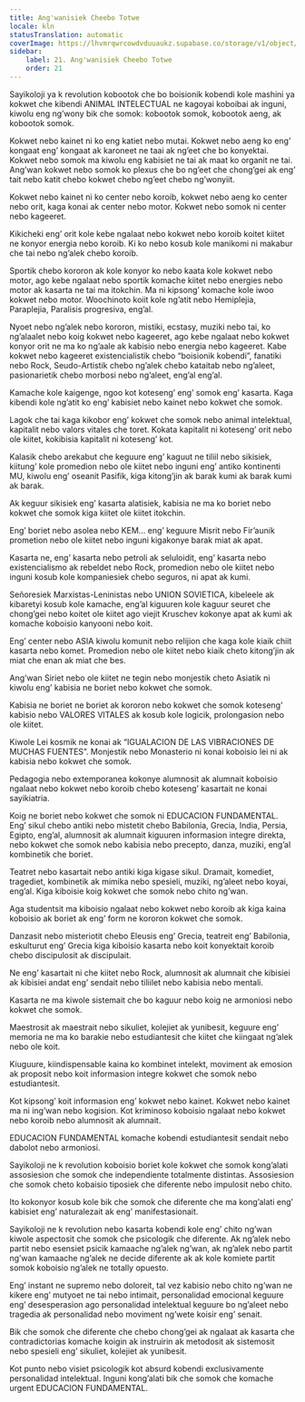 ```yaml
---
title: Ang'wanisiek Cheebo Totwe
locale: kln
statusTranslation: automatic
coverImage: https://lhvmrqwrcowdvduuaukz.supabase.co/storage/v1/object/public/strapi-uploads/small_cover-educacion-fundamental.webp-2d51a7828a2b1309555be27f7e2a61a0.webp
sidebar:
    label: 21. Ang'wanisiek Cheebo Totwe
    order: 21
---
```

Sayikoloji ya k revolution kobootok che bo boisionik kobendi kole mashini ya kokwet che kibendi ANIMAL INTELECTUAL ne kagoyai koboibai ak inguni, kiwolu eng ng’wony bik che somok: kobootok somok, kobootok aeng, ak kobootok somok.

Kokwet nebo kainet ni ko eng katiet nebo mutai. Kokwet nebo aeng ko eng’ kongaat eng’ kongaat ak karoneet ne taai ak ng’eet che bo konyektai. Kokwet nebo somok ma kiwolu eng kabisiet ne tai ak maat ko organit ne tai. Ang’wan kokwet nebo somok ko plexus che bo ng’eet che chong’gei ak eng’ tait nebo katit chebo kokwet chebo ng’eet chebo ng’wonyiit.

Kokwet nebo kainet ni ko center nebo koroib, kokwet nebo aeng ko center nebo orit, kaga konai ak center nebo motor. Kokwet nebo somok ni center nebo kageeret.

Kikicheki eng’ orit kole kebe ngalaat nebo kokwet nebo koroib koitet kiitet ne konyor energia nebo koroib. Ki ko nebo kosub kole manikomi ni makabur che tai nebo ng’alek chebo koroib.

Sportik chebo kororon ak kole konyor ko nebo kaata kole kokwet nebo motor, ago kebe ngalaat nebo sportik komache kiitet nebo energies nebo motor ak kasarta ne tai ma itokchin. Ma ni kipsong’ komache kole iwoo kokwet nebo motor. Woochinoto koiit kole ng’atit nebo Hemiplejia, Paraplejia, Paralisis progresiva, eng’al.

Nyoet nebo ng’alek nebo kororon, mistiki, ecstasy, muziki nebo tai, ko ng’alaalet nebo koig kokwet nebo kageeret, ago kebe ngalaat nebo kokwet konyor orit ne ma ko ng’aale ak kabisio nebo energia nebo kageeret. Kabe kokwet nebo kageeret existencialistik chebo “boisionik kobendi”, fanatiki nebo Rock, Seudo-Artistik chebo ng’alek chebo kataitab nebo ng’aleet, pasionarietik chebo morbosi nebo ng’aleet, eng’al eng’al.

Kamache kole kaigenge, ngoo kot koteseng’ eng’ somok eng’ kasarta. Kaga kibendi kole ng’atit ko eng’ kabisiet nebo kainet nebo kokwet che somok.

Lagok che tai kaga kikobor eng’ kokwet che somok nebo animal intelektual, kapitalit nebo valors vitales che toret. Kokata kapitalit ni koteseng’ orit nebo ole kiitet, kokibisia kapitalit ni koteseng’ kot.

Kalasik chebo arekabut che keguure eng’ kaguut ne tiliil nebo sikisiek, kiitung’ kole promedion nebo ole kiitet nebo inguni eng’ antiko kontinenti MU, kiwolu eng’ oseanit Pasifik, kiga kitong’jin ak barak kumi ak barak kumi ak barak.

Ak keguur sikisiek eng’ kasarta alatisiek, kabisia ne ma ko boriet nebo kokwet che somok kiga kiitet ole kiitet itokchin.

Eng’ boriet nebo asolea nebo KEM… eng’ keguure Misrit nebo Fir’aunik prometion nebo ole kiitet nebo inguni kigakonye barak miat ak apat.

Kasarta ne, eng’ kasarta nebo petroli ak seluloidit, eng’ kasarta nebo existencialismo ak rebeldet nebo Rock, promedion nebo ole kiitet nebo inguni kosub kole kompaniesiek chebo seguros, ni apat ak kumi.

Señoresiek Marxistas-Leninistas nebo UNION SOVIETICA, kibeleele ak kibaretyi kosub kole kamache, eng’al kiguuren kole kaguur seuret che chong’gei nebo koitet ole kiitet ago viejit Kruschev kokonye apat ak kumi ak komache koboisio kanyooni nebo koit.

Eng’ center nebo ASIA kiwolu komunit nebo relijion che kaga kole kiaik chiit kasarta nebo komet. Promedion nebo ole kiitet nebo kiaik cheto kitong’jin ak miat che enan ak miat che bes.

Ang’wan Siriet nebo ole kiitet ne tegin nebo monjestik cheto Asiatik ni kiwolu eng’ kabisia ne boriet nebo kokwet che somok.

Kabisia ne boriet ne boriet ak kororon nebo kokwet che somok koteseng’ kabisio nebo VALORES VITALES ak kosub kole logicik, prolongasion nebo ole kiitet.

Kiwole Lei kosmik ne konai ak “IGUALACION DE LAS VIBRACIONES DE MUCHAS FUENTES”. Monjestik nebo Monasterio ni konai koboisio lei ni ak kabisia nebo kokwet che somok.

Pedagogia nebo extemporanea kokonye alumnosit ak alumnait koboisio ngalaat nebo kokwet nebo koroib chebo koteseng’ kasartait ne konai sayikiatria.

Koig ne boriet nebo kokwet che somok ni EDUCACION FUNDAMENTAL. Eng’ sikul chebo antiki nebo mistetit chebo Babilonia, Grecia, India, Persia, Egipto, eng’al, alumnosit ak alumnait kiguuren informasion integre direkta, nebo kokwet che somok nebo kabisia nebo precepto, danza, muziki, eng’al kombinetik che boriet.

Teatret nebo kasartait nebo antiki kiga kigase sikul. Dramait, komediet, tragediet, kombinetik ak mimika nebo spesieli, muziki, ng’aleet nebo koyai, eng’al. Kiga kiboisie koig kokwet che somok nebo chito ng’wan.

Aga studentsit ma kiboisio ngalaat nebo kokwet nebo koroib ak kiga kaina koboisio ak boriet ak eng’ form ne kororon kokwet che somok.

Danzasit nebo misteriotit chebo Eleusis eng’ Grecia, teatreit eng’ Babilonia, eskulturut eng’ Grecia kiga kiboisio kasarta nebo koit konyektait koroib chebo discipulosit ak discipulait.

Ne eng’ kasartait ni che kiitet nebo Rock, alumnosit ak alumnait che kibisiei ak kibisiei andat eng’ sendait nebo tiliilet nebo kabisia nebo mentali.

Kasarta ne ma kiwole sistemait che bo kaguur nebo koig ne armoniosi nebo kokwet che somok.

Maestrosit ak maestrait nebo sikuliet, kolejiet ak yunibesit, keguure eng’ memoria ne ma ko barakie nebo estudiantesit che kiitet che kiingaat ng’alek nebo ole koit.

Kiuguure, kiindispensable kaina ko kombinet intelekt, moviment ak emosion ak proposit nebo koit informasion integre kokwet che somok nebo estudiantesit.

Kot kipsong’ koit informasion eng’ kokwet nebo kainet. Kokwet nebo kainet ma ni ing’wan nebo kogision. Kot kriminoso koboisio ngalaat nebo kokwet nebo koroib nebo alumnosit ak alumnait.

EDUCACION FUNDAMENTAL komache kobendi estudiantesit sendait nebo dabolot nebo armoniosi.

Sayikoloji ne k revolution koboisio boriet kole kokwet che somok kong’alati assosiesion che somok che independiente totalmente distintas. Assosiesion che somok cheto kobaisio tiposiek che diferente nebo impulosit nebo chito.

Ito kokonyor kosub kole bik che somok che diferente che ma kong’alati eng’ kabisiet eng’ naturalezait ak eng’ manifestasionait.

Sayikoloji ne k revolution nebo kasarta kobendi kole eng’ chito ng’wan kiwole aspectosit che somok che psicologik che diferente. Ak ng’alek nebo partit nebo esensiet psicik kamaache ng’alek ng’wan, ak ng’alek nebo partit ng’wan kamaache ng’alek ne decide diferente ak ak kole komiete partit somok koboisio ng’alek ne totally opuesto.

Eng’ instant ne supremo nebo doloreit, tal vez kabisio nebo chito ng’wan ne kikere eng’ mutyoet ne tai nebo intimait, personalidad emocional keguure eng’ desesperasion ago personalidad intelektual keguure bo ng’aleet nebo tragedia ak personalidad nebo moviment ng’wete koisir eng’ senait.

Bik che somok che diferente che chebo chong’gei ak ngalaat ak kasarta che contradictorias komache koigin ak instruirin ak metodosit ak sistemosit nebo spesieli eng’ sikuliet, kolejiet ak yunibesit.

Kot punto nebo visiet psicologik kot absurd kobendi exclusivamente personalidad intelektual. Inguni kong’alati bik che somok che komache urgent EDUCACION FUNDAMENTAL.

